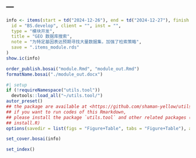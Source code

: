 ---
---

```r
info <- items(start = td("2024-12-26"), end = td("2024-12-27"), finish = td("2024-12-27"),
  id = "BS.develop", client = "", inst = "",
  type = "模块开发",
  title = "GEO 数据库搜索",
  note = "为特定基因表达预期寻找大量数据集，加强了检索策略",
  save = ".items_module.rds"
)
show.ic(info)

order_publish.bosai("module.Rmd", "module_out.Rmd")
formatName.bosai("./module_out.docx")
```

```r
#| setup
if (!requireNamespace("utils.tool"))
  devtools::load_all("~/utils.tool/")
autor_preset()
## the package are available at <https://github.com/shaman-yellow/utils.tool>
## if you want to run codes of this Rmarkdown,
## please install the package `utils.tool` and other related packages (run
## install.R)
options(savedir = list(figs = "Figure+Table", tabs = "Figure+Table"), autor_asis = F)
```

```r
set_cover.bosai(info)
```

```r
set_index()
```


